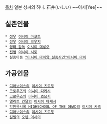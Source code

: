 [[목차]]
일본 성씨의 하나.
石井(いしい) ~~이시[Yee]~~
== 실존인물 ==
 * [[성우]] [[이시이 마코토]]
 * [[성우]] [[이시이 코우지]]
 * [[영화 감독]] [[이시이 데루오]]
 * [[전범]] [[이시이 시로]]
 * 실종아동 [["이시이 마이양 실종사건"이시이 마이]]

== 가공인물 ==
 * [[디어보이스]]의 [[이시이 츠토무]]
 * [[크로우즈]]의 [[이시이 다케시]]
 * [[크로우즈]]의 [[이시이 츠요시]]
 * [[엘리트 건달]]의 [[이시이 타케시]]
 * [[학원묵시록 HIGHSCHOOL OF THE DEAD]]의 [[이시이 카즈]]
 * [[디어보이스]]의 [[이시이 츠토무]]
 * [[킬빌]]의 [[오렌 이시이]]
